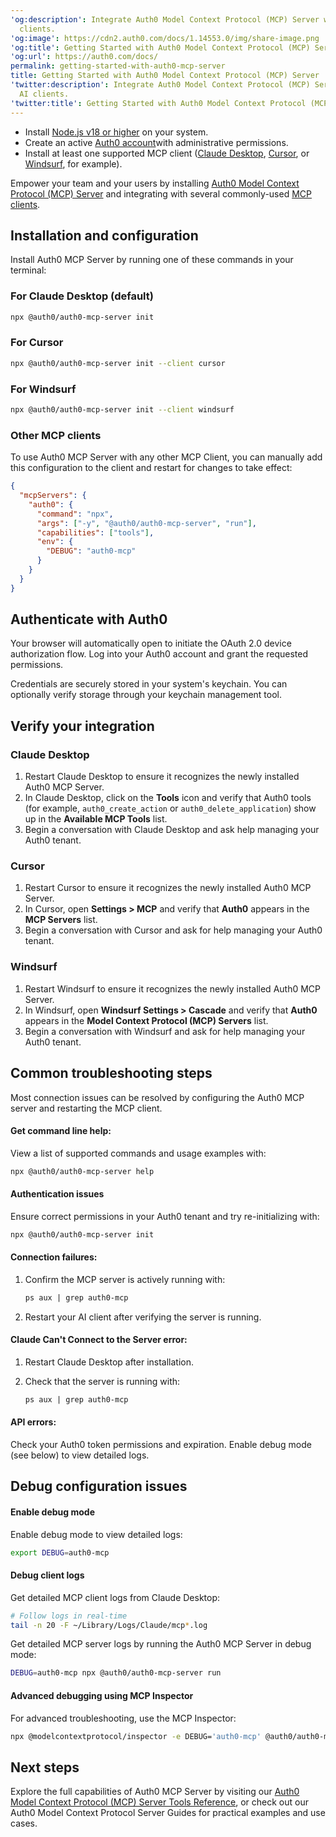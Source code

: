 ---
'og:description': Integrate Auth0 Model Context Protocol (MCP) Server with your AI
  clients.
'og:image': https://cdn2.auth0.com/docs/1.14553.0/img/share-image.png
'og:title': Getting Started with Auth0 Model Context Protocol (MCP) Server
'og:url': https://auth0.com/docs/
permalink: getting-started-with-auth0-mcp-server
title: Getting Started with Auth0 Model Context Protocol (MCP) Server
'twitter:description': Integrate Auth0 Model Context Protocol (MCP) Server with your
  AI clients.
'twitter:title': Getting Started with Auth0 Model Context Protocol (MCP) Server
---
<Card title="Before you start">

* Install [Node.js v18 or higher](https://nodejs.org/en/download) on your system.
* Create an active [Auth0 account](https://auth0.com/)with administrative permissions.
* Install at least one supported MCP client ([Claude Desktop](https://claude.ai/download), [Cursor](https://www.cursor.com/downloads), or [Windsurf](https://www.windsurf.com/editor), for example).

</Card>

Empower your team and your users by installing [Auth0 Model Context Protocol (MCP) Server](/docs/get-started/auth0-mcp-server) and integrating with several commonly-used [MCP clients](https://modelcontextprotocol.io/clients).

## Installation and configuration

Install Auth0 MCP Server by running one of these commands in your terminal:

### For Claude Desktop (default)

```bash lines
npx @auth0/auth0-mcp-server init
```






### For Cursor

```bash lines
npx @auth0/auth0-mcp-server init --client cursor
```






### For Windsurf

```bash lines
npx @auth0/auth0-mcp-server init --client windsurf
```






### Other MCP clients

To use Auth0 MCP Server with any other MCP Client, you can manually add this configuration to the client and restart for changes to take effect:

```json lines
{
  "mcpServers": {
    "auth0": {
      "command": "npx",
      "args": ["-y", "@auth0/auth0-mcp-server", "run"],
      "capabilities": ["tools"],
      "env": {
        "DEBUG": "auth0-mcp"
      }
    }
  }
}
```






## Authenticate with Auth0

Your browser will automatically open to initiate the <Tooltip tip="OAuth 2.0: Authorization framework that defines authorization protocols and workflows." cta="View Glossary" href="/docs/glossary?term=OAuth+2.0">OAuth 2.0</Tooltip> device <Tooltip tip="OAuth 2.0: Authorization framework that defines authorization protocols and workflows." cta="View Glossary" href="/docs/glossary?term=authorization+flow">authorization flow</Tooltip>. Log into your Auth0 account and grant the requested permissions.

<Callout icon="file-lines" color="#0EA5E9" iconType="regular">

Credentials are securely stored in your system's keychain. You can optionally verify storage through your keychain management tool.

</Callout>

## Verify your integration

### Claude Desktop

1. Restart Claude Desktop to ensure it recognizes the newly installed Auth0 MCP Server.
2. In Claude Desktop, click on the **Tools** icon and verify that Auth0 tools (for example, `auth0_create_action` or `auth0_delete_application`) show up in the **Available MCP Tools** list.
3. Begin a conversation with Claude Desktop and ask help managing your Auth0 tenant.

### Cursor

1. Restart Cursor to ensure it recognizes the newly installed Auth0 MCP Server.
2. In Cursor, open **Settings > MCP** and verify that **Auth0** appears in the **MCP Servers** list.
3. Begin a conversation with Cursor and ask for help managing your Auth0 tenant.

### Windsurf

1. Restart Windsurf to ensure it recognizes the newly installed Auth0 MCP Server.
2. In Windsurf, open **Windsurf Settings > Cascade** and verify that **Auth0** appears in the **Model Context Protocol (MCP) Servers** list.
3. Begin a conversation with Windsurf and ask for help managing your Auth0 tenant.

## Common troubleshooting steps

<Callout icon="file-lines" color="#0EA5E9" iconType="regular">

Most connection issues can be resolved by configuring the Auth0 MCP server and restarting the MCP client.

</Callout>

#### Get command line help:

View a list of supported commands and usage examples with:

```bash lines
npx @auth0/auth0-mcp-server help
```






#### Authentication issues

Ensure correct permissions in your Auth0 tenant and try re-initializing with:

```bash lines
npx @auth0/auth0-mcp-server init
```






#### Connection failures:

1. Confirm the MCP server is actively running with:

   ```ps lines
   ps aux | grep auth0-mcp
   ```


   

   
2. Restart your AI client after verifying the server is running.

#### Claude Can't Connect to the Server error:

1. Restart Claude Desktop after installation.
2. Check that the server is running with:

   ```ps lines
   ps aux | grep auth0-mcp
   ```


   

   

#### API errors:

Check your Auth0 token permissions and expiration. Enable debug mode (see below) to view detailed logs.

## Debug configuration issues

#### Enable debug mode

Enable debug mode to view detailed logs:

```bash lines
export DEBUG=auth0-mcp
```






#### Debug client logs

Get detailed MCP client logs from Claude Desktop:

```bash lines
# Follow logs in real-time
tail -n 20 -F ~/Library/Logs/Claude/mcp*.log
```






Get detailed MCP server logs by running the Auth0 MCP Server in debug mode:

```bash lines
DEBUG=auth0-mcp npx @auth0/auth0-mcp-server run
```






#### Advanced debugging using MCP Inspector

For advanced troubleshooting, use the MCP Inspector:

```bash wrap lines
npx @modelcontextprotocol/inspector -e DEBUG='auth0-mcp' @auth0/auth0-mcp-server run__text in bold__
```






## Next steps

Explore the full capabilities of Auth0 MCP Server by visiting our [Auth0 Model Context Protocol (MCP) Server Tools Reference](/docs/get-started/auth0-mcp-server/auth0-mcp-tools-reference), or check out our Auth0 Model Context Protocol Server Guides for practical examples and use cases.